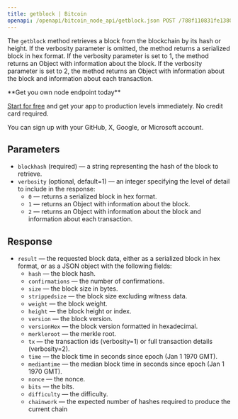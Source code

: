 ---
title: getblock | Bitcoin
openapi: /openapi/bitcoin_node_api/getblock.json POST /788f110831fe13808302bd79796d55e8
---

The `getblock` method retrieves a block from the blockchain by its hash or height. If the verbosity parameter is omitted, the method returns a serialized block in hex format. If the verbosity parameter is set to 1, the method returns an Object with information about the block. If the verbosity parameter is set to 2, the method returns an Object with information about the block and information about each transaction.

<Check>
**Get you own node endpoint today**

[Start for free](https://console.chainstack.com/) and get your app to production levels immediately. No credit card required.

You can sign up with your GitHub, X, Google, or Microsoft account.
</Check>


## Parameters

* `blockhash` (required) — a string representing the hash of the block to retrieve.
* `verbosity` (optional, default=1) — an integer specifying the level of detail to include in the response:
  + `0` — returns a serialized block in hex format.
  + `1` — returns an Object with information about the block.
  + `2` — returns an Object with information about the block and information about each transaction.

## Response

* `result` — the requested block data, either as a serialized block in hex format, or as a JSON object with the following fields:
  + `hash` — the block hash.
  + `confirmations` — the number of confirmations.
  + `size` — the block size in bytes.
  + `strippedsize` — the block size excluding witness data.
  + `weight` — the block weight.
  + `height` — the block height or index.
  + `version` — the block version.
  + `versionHex` — the block version formatted in hexadecimal.
  + `merkleroot` — the merkle root.
  + `tx` — the transaction ids (verbosity=1) or full transaction details (verbosity=2).
  + `time` — the block time in seconds since epoch (Jan 1 1970 GMT).
  + `mediantime` — the median block time in seconds since epoch (Jan 1 1970 GMT).
  + `nonce` — the nonce.
  + `bits` — the bits.
  + `difficulty` — the difficulty.
  + `chainwork` — the expected number of hashes required to produce the current chain